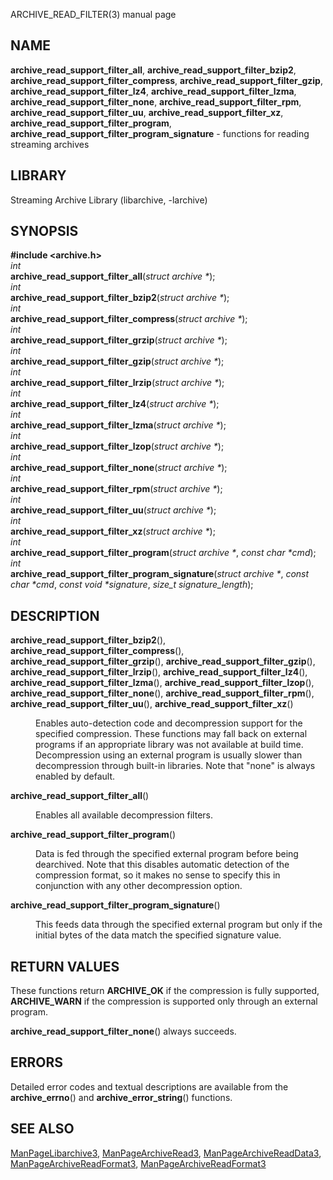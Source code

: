 ARCHIVE_READ_FILTER(3) manual page 
== NAME == 
'''archive_read_support_filter_all''', 
'''archive_read_support_filter_bzip2''', 
'''archive_read_support_filter_compress''', 
'''archive_read_support_filter_gzip''', 
'''archive_read_support_filter_lz4''', 
'''archive_read_support_filter_lzma''', 
'''archive_read_support_filter_none''', 
'''archive_read_support_filter_rpm''', 
'''archive_read_support_filter_uu''', 
'''archive_read_support_filter_xz''', 
'''archive_read_support_filter_program''', 
'''archive_read_support_filter_program_signature''' 
- functions for reading streaming archives 
== LIBRARY == 
Streaming Archive Library (libarchive, -larchive) 
== SYNOPSIS == 
'''<nowiki>#include <archive.h></nowiki>''' 
<br> 
''int'' 
<br> 
'''archive_read_support_filter_all'''(''struct archive *''); 
<br> 
''int'' 
<br> 
'''archive_read_support_filter_bzip2'''(''struct archive *''); 
<br> 
''int'' 
<br> 
'''archive_read_support_filter_compress'''(''struct archive *''); 
<br> 
''int'' 
<br> 
'''archive_read_support_filter_grzip'''(''struct archive *''); 
<br> 
''int'' 
<br> 
'''archive_read_support_filter_gzip'''(''struct archive *''); 
<br> 
''int'' 
<br> 
'''archive_read_support_filter_lrzip'''(''struct archive *''); 
<br> 
''int'' 
<br> 
'''archive_read_support_filter_lz4'''(''struct archive *''); 
<br> 
''int'' 
<br> 
'''archive_read_support_filter_lzma'''(''struct archive *''); 
<br> 
''int'' 
<br> 
'''archive_read_support_filter_lzop'''(''struct archive *''); 
<br> 
''int'' 
<br> 
'''archive_read_support_filter_none'''(''struct archive *''); 
<br> 
''int'' 
<br> 
'''archive_read_support_filter_rpm'''(''struct archive *''); 
<br> 
''int'' 
<br> 
'''archive_read_support_filter_uu'''(''struct archive *''); 
<br> 
''int'' 
<br> 
'''archive_read_support_filter_xz'''(''struct archive *''); 
<br> 
''int'' 
<br> 
'''archive_read_support_filter_program'''(''struct archive *'', ''const char *cmd''); 
<br> 
''int'' 
<br> 
'''archive_read_support_filter_program_signature'''(''struct archive *'', ''const char *cmd'', ''const void *signature'', ''size_t signature_length''); 
== DESCRIPTION == 
<dl> 
<dt> 
'''archive_read_support_filter_bzip2'''(), 
'''archive_read_support_filter_compress'''(), 
'''archive_read_support_filter_grzip'''(), 
'''archive_read_support_filter_gzip'''(), 
'''archive_read_support_filter_lrzip'''(), 
'''archive_read_support_filter_lz4'''(), 
'''archive_read_support_filter_lzma'''(), 
'''archive_read_support_filter_lzop'''(), 
'''archive_read_support_filter_none'''(), 
'''archive_read_support_filter_rpm'''(), 
'''archive_read_support_filter_uu'''(), 
'''archive_read_support_filter_xz'''() 
</dt> <dd> 
Enables auto-detection code and decompression support for the 
specified compression. 
These functions may fall back on external programs if an appropriate 
library was not available at build time. 
Decompression using an external program is usually slower than 
decompression through built-in libraries. 
Note that 
"none" 
is always enabled by default. 
</dd><dt>'''archive_read_support_filter_all'''()</dt><dd> 
Enables all available decompression filters. 
</dd><dt>'''archive_read_support_filter_program'''()</dt><dd> 
Data is fed through the specified external program before being dearchived. 
Note that this disables automatic detection of the compression format, 
so it makes no sense to specify this in conjunction with any other 
decompression option. 
</dd><dt>'''archive_read_support_filter_program_signature'''()</dt><dd> 
This feeds data through the specified external program 
but only if the initial bytes of the data match the specified 
signature value. 
</dd></dl> 
== RETURN VALUES == 
These functions return 
'''ARCHIVE_OK''' 
if the compression is fully supported, 
'''ARCHIVE_WARN''' 
if the compression is supported only through an external program. 

'''archive_read_support_filter_none'''() 
always succeeds. 
== ERRORS == 
Detailed error codes and textual descriptions are available from the 
'''archive_errno'''() 
and 
'''archive_error_string'''() 
functions. 
== SEE ALSO == 
[[ManPageLibarchive3]], 
[[ManPageArchiveRead3]], 
[[ManPageArchiveReadData3]], 
[[ManPageArchiveReadFormat3]], 
[[ManPageArchiveReadFormat3]] 
